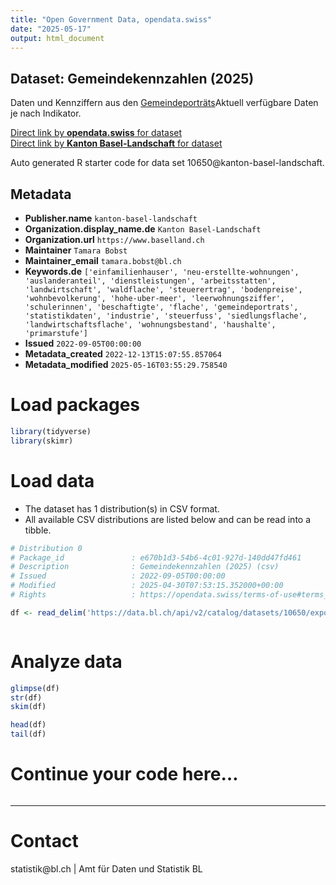 ```yaml
---
title: "Open Government Data, opendata.swiss"
date: "2025-05-17"
output: html_document
---
```


## Dataset: Gemeindekennzahlen (2025)

Daten und Kennziffern aus den [Gemeindeporträts](https://gemeindeportraets.bl.ch)Aktuell verfügbare Daten je nach Indikator.

[Direct link by **opendata.swiss** for dataset](https://opendata.swiss/de/dataset/gemeindekennzahlen-2022)<br>
[Direct link by **Kanton Basel-Landschaft** for dataset](https://data.bl.ch/explore/dataset/10650/)

Auto generated R starter code for data set 10650@kanton-basel-landschaft.

## Metadata

- **Publisher.name** `kanton-basel-landschaft`
- **Organization.display_name.de** `Kanton Basel-Landschaft`
- **Organization.url** `https://www.baselland.ch`
- **Maintainer** `Tamara Bobst`
- **Maintainer_email** `tamara.bobst@bl.ch`
- **Keywords.de** `['einfamilienhauser', 'neu-erstellte-wohnungen', 'auslanderanteil', 'dienstleistungen', 'arbeitsstatten', 'landwirtschaft', 'waldflache', 'steuerertrag', 'bodenpreise', 'wohnbevolkerung', 'hohe-uber-meer', 'leerwohnungsziffer', 'schulerinnen', 'beschaftigte', 'flache', 'gemeindeportrats', 'statistikdaten', 'industrie', 'steuerfuss', 'siedlungsflache', 'landwirtschaftsflache', 'wohnungsbestand', 'haushalte', 'primarstufe']`
- **Issued** `2022-09-05T00:00:00`
- **Metadata_created** `2022-12-13T15:07:55.857064`
- **Metadata_modified** `2025-05-16T03:55:29.758540`


# Load packages

```r

library(tidyverse)
library(skimr)

```

# Load data

-   The dataset has 1 distribution(s) in CSV format.
-   All available CSV distributions are listed below and can be read into a tibble.

```r

# Distribution 0
# Package_id               : e670b1d3-54b6-4c01-927d-140dd47fd461
# Description              : Gemeindekennzahlen (2025) (csv)
# Issued                   : 2022-09-05T00:00:00
# Modified                 : 2025-04-30T07:53:15.352000+00:00
# Rights                   : https://opendata.swiss/terms-of-use#terms_by

df <- read_delim('https://data.bl.ch/api/v2/catalog/datasets/10650/exports/csv?use_labels=true')



```

# Analyze data

```r

glimpse(df)
str(df)
skim(df)

head(df)
tail(df)

```

# Continue your code here...

```r

```

------------------------------------------------------------------------

# Contact

statistik@bl.ch | Amt für Daten und Statistik BL
